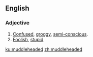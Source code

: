 ==English==
===Adjective===
{{en-adj}}

#[[confused|Confused]], [[groggy]], [[semi-conscious]].
#[[foolish|Foolish]], [[stupid]]

[[ku:muddleheaded]]
[[zh:muddleheaded]]